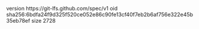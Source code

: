 version https://git-lfs.github.com/spec/v1
oid sha256:6bdfa24f9d325f520ce052e86c90fe13cf40f7eb2b6af756e322e45b35eb78ef
size 2728
